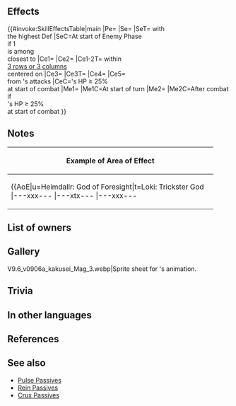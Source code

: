 {{Weapon Infobox
|tagid=SID_ギャラルホルン
|intID=4753
|image=wep_mg502
|exclusive=1
|weaponType=Blue Tome
|cost=400
|might=14
|range=2
|cooldown=-1
|effect=Accelerates Special trigger (cooldown count-1).<br><br>At start of turn, grants Special cooldown count-1 to unit.<br><br>At start of enemy phase, if there is only one ally with the highest Def among allies closest to foe, grants【Foresight Snare】to that ally for 1 turn.<br><br>For foes within 3 rows or 3 columns centered on unit, inflicts Atk/Def/Res-5 and neutralizes foe's bonuses to Atk/Def/Res during combat.<br><br>At start of combat, if unit's HP ≥ 25%, inflicts penalty on foe's Atk/Res = 20% of unit's Res at start of combat, unit deals +X damage (excluding area-of-effect Specials), and reduces damage from foe's attacks by X during combat (excluding area-of-effect Specials; X = number of allies within 3 rows or 3 columns centered on unit × 5; max 15), and restores 7 HP to unit after combat.<br><br>【Foresight Snare】<br>If foe initiates combat and there were no combat instances on the current turn yet (player phase and enemy phase are counted separately), triggers the following effects:<br>- Cancels foe's attack, completing their action.<br>- Inflicts【Isolation】and status preventing counterattacks on foe through foe's next action.<br>- Cancels Foresight Snare granted to your army.<br><br>(These effect trigger after Aether Raids traps but before Savior; does not trigger in Pawns of Loki).<br><br>【Isolation】<br>Target cannot use or be the target of Assist skills through its next action. (Target can neither use nor be the target of skills like Dance and Sing, skills that neutralize penalties, like Restore and Harsh Command+, etc.)
|required=Thoron;Shine
|properties=random_owner
}}
==Effects==
{{#invoke:SkillEffectsTable|main
|Pe={{Eft|Accelerates Special}}
|Se={{SEt|Foresight Snare}}
|SeT={{Tgt|Ally}} with<br>the highest Def
|SeC=At start of Enemy Phase<br>if 1 {{Tgt|Target Ally}}<br>is among {{Tgt|Allies}}<br>closest to {{Tgt|Foe}}
|Ce1={{Eft|Temporary debuffs|Atk/Def/Res|5}}
|Ce2={{Eft|Neutralize Bonuses|Atk/Def/Res}}
|Ce1-2T={{Tgt|Foes}} within<br>[[3 rows or 3 columns]]<br>centered on {{Tgt|Unit}}
|Ce3={{Eft|Temporary debuffs|Atk/Res|20% of {{Tgt|Unit}}'s Res<br>at start of combat}}
|Ce3T={{Tgt|Foe}}
|Ce4={{Eft|Damage Boost|5 x {{Tgt|Allies}} within<br>[[3 rows or 3 columns]]<br>centered on {{Tgt|Unit}}|max=15}}
|Ce5={{Eft|Damage Reduction|5 x {{Tgt|Allies}} within<br>[[3 rows or 3 columns]]<br>centered on {{Tgt|Unit}}|max=15}}<br>from {{Tgt|Foe}}'s attacks
|CeC={{Tgt|Unit}}'s HP ≥ 25%<br>at start of combat
|Me1={{Eft|Reduce Cooldown|1}}
|Me1C=At start of turn
|Me2={{Eft|Heal|7}}
|Me2C=After combat if<br>{{Tgt|Unit}}'s HP ≥ 25%<br>at start of combat
}}

==Notes==
{{Start of turn Special modification}}
{{Foresight Snare}}
{{Temporary debuffs}}
{{Bonus neutralization}}
{{FoesCombatEffect|temporary debuffs and bonus neutralization effects}}
{{At start of combat}}
{{FlatDamageBoost|X (max: 15)}}
{{FlatDamageReduction|X (max: 15)}}
{{After combat healing}}
{|class="wikitable default mw-collapsible" 
!Example of Area of Effect
|-
|align="middle" style="max-width:450px;margin:auto"|{{AoE|u=Heimdallr: God of Foresight|t=Loki: Trickster God
|---xxx---
|---xtx---
|---xxx---
|xxxxxxxxx
|xxxxuxxxx
|xxxxxxxxx
|---xxx---
|---xxx---
|---xxx---
}}
|}
==List of owners==
{{Skill Hero List}}
==Gallery==
<gallery>
V9.6_v0906a_kakusei_Mag_3.webp|Sprite sheet for {{PAGENAME}}'s animation.
</gallery>
==Trivia==
{{NorseMyth|is a horn owned by [[Heimdallr]] that will herald the onset of [[Ragnarok]].}}

==In other languages==
{{OtherLanguages
|japanese=
|german=
|spanishEU=
|spanishLA=
|french=
|italian=
|chineseTW=
|portuguese=
}}
==References==
<references/>
==See also==
{{See also skills|cond=Description LIKE '%【Foresight Snare】%' OR (Description LIKE '%foes within 3 rows or 3 columns centered on unit%inflicts%-%neutralizes foe_s bonuses%during combat%' AND Description NOT LIKE '%At%start of %inflicts%-%rows%columns%' AND Description NOT LIKE '%At%start of %rows%columns%inflicts%-%') AND Exclusive='1'}}
* [[Pulse Passives]]
* [[Rein Passives]]
* [[Skill families/C Passives#Crux|Crux Passives]]
{{Weapons Navbox}}